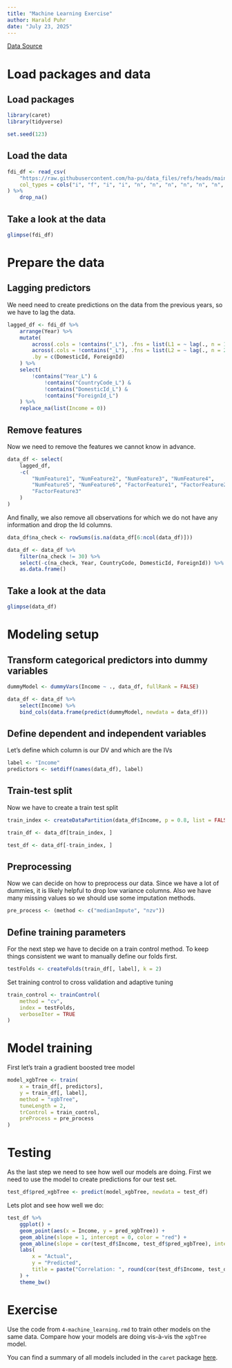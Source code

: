 ```yaml
---
title: "Machine Learning Exercise"
author: Harald Puhr
date: "July 23, 2025"
---
```


[Data Source](https://github.com/ha-pu/data_files#subsidiary-income-dataset)

# Load packages and data

## Load packages

```r
library(caret)
library(tidyverse)
```

```r
set.seed(123)
```

## Load the data

```r
fdi_df <- read_csv(
    "https://raw.githubusercontent.com/ha-pu/data_files/refs/heads/main/5-subsidiary_income.csv",
    col_types = cols("i", "f", "i", "i", "n", "n", "n", "n", "n", "n", "n", "f", "f", "f")
) %>%
    drop_na()
```

## Take a look at the data

```r
glimpse(fdi_df)
```

# Prepare the data


## Lagging predictors

We need need to create predictions on the data from the previous years, so we
have to lag the data.

```r
lagged_df <- fdi_df %>%
    arrange(Year) %>%
    mutate(
        across(.cols = !contains("_L"), .fns = list(L1 = ~ lag(., n = 1))),
        across(.cols = !contains("_L"), .fns = list(L2 = ~ lag(., n = 2))),
        .by = c(DomesticId, ForeignId)
    ) %>%
    select(
        !contains("Year_L") &
            !contains("CountryCode_L") &
            !contains("DomesticId_L") &
            !contains("ForeignId_L")
    ) %>%
    replace_na(list(Income = 0))
```

## Remove features

Now we need to remove the features we cannot know in advance.

```r
data_df <- select(
    lagged_df,
    -c(
        "NumFeature1", "NumFeature2", "NumFeature3", "NumFeature4",
        "NumFeature5", "NumFeature6", "FactorFeature1", "FactorFeature2",
        "FactorFeature3"
    )
)
```

And finally, we also remove all observations for which we do not have any
information and drop the Id columns.

```r
data_df$na_check <- rowSums(is.na(data_df[6:ncol(data_df)]))

data_df <- data_df %>%
    filter(na_check != 30) %>%
    select(-c(na_check, Year, CountryCode, DomesticId, ForeignId)) %>%
    as.data.frame()
```

## Take a look at the data

```r
glimpse(data_df)
```

# Modeling setup

## Transform categorical predictors into dummy variables

```r
dummyModel <- dummyVars(Income ~ ., data_df, fullRank = FALSE)

data_df <- data_df %>%
    select(Income) %>%
    bind_cols(data.frame(predict(dummyModel, newdata = data_df)))
```

## Define dependent and independent variables

Let's define which column is our DV and which are the IVs

```r
label <- "Income"
predictors <- setdiff(names(data_df), label)
```

## Train-test split

Now we have to create a train test split

```r
train_index <- createDataPartition(data_df$Income, p = 0.8, list = FALSE)

train_df <- data_df[train_index, ]

test_df <- data_df[-train_index, ]
```

## Preprocessing

Now we can decide on how to preprocess our data. Since we have a lot of dummies,
it is likely helpful to drop low variance columns. Also we have many missing 
values so we should use some imputation methods. 

```r
pre_process <- (method <- c("medianImpute", "nzv"))
```

## Define training parameters

For the next step we have to decide on a train control method.
To keep things consistent we want to manually define our folds first.

```r
testFolds <- createFolds(train_df[, label], k = 2)
```

Set training control to cross validation and adaptive tuning

```r
train_control <- trainControl(
    method = "cv",
    index = testFolds,
    verboseIter = TRUE
)
```

# Model training

First let's train a gradient boosted tree model

```r
model_xgbTree <- train(
    x = train_df[, predictors],
    y = train_df[, label],
    method = "xgbTree",
    tuneLength = 2,
    trControl = train_control,
    preProcess = pre_process
)
```

# Testing

As the last step we need to see how well our models are doing.
First we need to use the model to create predictions for our test set.

```r
test_df$pred_xgbTree <- predict(model_xgbTree, newdata = test_df)
```

Lets plot and see how well we do:

```r
test_df %>%
    ggplot() +
    geom_point(aes(x = Income, y = pred_xgbTree)) +
    geom_abline(slope = 1, intercept = 0, color = "red") +
    geom_abline(slope = cor(test_df$Income, test_df$pred_xgbTree), intercept = 0, color = "blue") +
    labs(
        x = "Actual",
        y = "Predicted",
        title = paste("Correlation: ", round(cor(test_df$Income, test_df$pred_xgbTree), 3), sep = "")
    ) +
    theme_bw()
```

# Exercise

Use the code from `4-machine_learning.rmd` to train other models on the same
data. Compare how your models are doing vis-à-vis the `xgbTree` model.

You can find a summary of all models included in the `caret` package
[here](https://topepo.github.io/caret/available-models.html).
